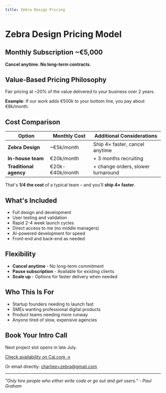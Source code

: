 ```yaml
---
title: Zebra Design Pricing
---
```


# Zebra Design Pricing Model

## Monthly Subscription ~€5,000

**Cancel anytime. No long-term contracts.**

## Value-Based Pricing Philosophy

Fair pricing at ~20% of the value delivered to your business over 2 years. 

**Example**: If our work adds €500k to your bottom line, you pay about €8k/month.

## Cost Comparison

| Option | Monthly Cost | Additional Considerations |
|--------|--------------|---------------------------|
| **Zebra Design** | ~€5k/month | Ship 4× faster, cancel anytime |
| **In-house team** | €20k/month | + 3 months recruiting |
| **Traditional agency** | €20k-€40k/month | + change orders, slower turnaround |

That's **1/4 the cost** of a typical team – and you'll **ship 4× faster**.

## What's Included

- Full design and development
- User testing and validation
- Rapid 2-4 week launch cycles
- Direct access to me (no middle managers)
- AI-powered development for speed
- Front-end and back-end as needed

## Flexibility

- **Cancel anytime** - No long-term commitment
- **Pause subscription** - Available for existing clients
- **Scale up** - Options for faster delivery when needed

## Who This Is For

- Startup founders needing to launch fast
- SMEs wanting professional digital products
- Product teams needing more runway
- Anyone tired of slow, expensive agencies

## Book Your Intro Call

Next project slot opens in late July.

[Check availability on Cal.com →](https://zebradesign.io/)

Or email directly: charliee+zebra@gmail.com

---

*"Only hire people who either write code or go out and get users." - Paul Graham* 